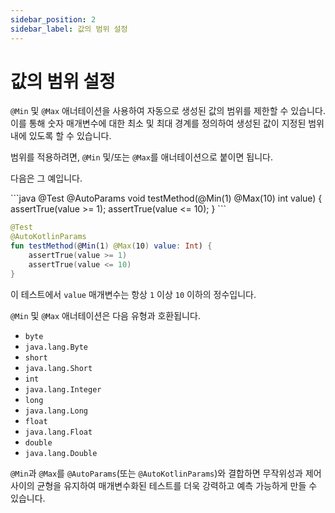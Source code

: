 ```yaml
---
sidebar_position: 2
sidebar_label: 값의 범위 설정
---
```



# 값의 범위 설정

`@Min` 및 `@Max` 애너테이션을 사용하여 자동으로 생성된 값의 범위를 제한할 수 있습니다. 이를 통해 숫자 매개변수에 대한 최소 및 최대 경계를 정의하여 생성된 값이 지정된 범위 내에 있도록 할 수 있습니다.

범위를 적용하려면, `@Min` 및/또는 `@Max`를 애너테이션으로 붙이면 됩니다.

다음은 그 예입니다.

<JavaKotlinCodeBlock>
```java
@Test
@AutoParams
void testMethod(@Min(1) @Max(10) int value) {
    assertTrue(value >= 1);
    assertTrue(value <= 10);
}
```

```kotlin
@Test
@AutoKotlinParams
fun testMethod(@Min(1) @Max(10) value: Int) {
    assertTrue(value >= 1)
    assertTrue(value <= 10)
}
```
</JavaKotlinCodeBlock>

이 테스트에서 `value` 매개변수는 항상 `1` 이상 `10` 이하의 정수입니다.

`@Min` 및 `@Max` 애너테이션은 다음 유형과 호환됩니다.

- `byte`
- `java.lang.Byte`
- `short`
- `java.lang.Short`
- `int`
- `java.lang.Integer`
- `long`
- `java.lang.Long`
- `float`
- `java.lang.Float`
- `double`
- `java.lang.Double`

`@Min`과 `@Max`를 `@AutoParams`(또는 `@AutoKotlinParams`)와 결합하면 무작위성과 제어 사이의 균형을 유지하여 매개변수화된 테스트를 더욱 강력하고 예측 가능하게 만들 수 있습니다.